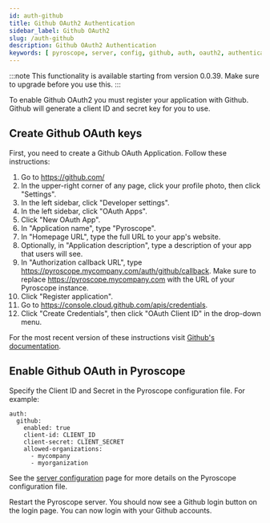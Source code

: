 ```yaml
---
id: auth-github
title: Github OAuth2 Authentication
sidebar_label: Github OAuth2
slug: /auth-github
description: Github OAuth2 Authentication
keywords: [ pyroscope, server, config, github, auth, oauth2, authentication ]
---
```


:::note
This functionality is available starting from version 0.0.39. Make sure to upgrade before you use this.
:::

To enable Github OAuth2 you must register your application with Github. Github will generate a client ID and secret key for you to use.

## Create Github OAuth keys

First, you need to create a Github OAuth Application. Follow these instructions:


1. Go to https://github.com/
1. In the upper-right corner of any page, click your profile photo, then click "Settings".
1. In the left sidebar, click "Developer settings".
1. In the left sidebar, click "OAuth Apps".
1. Click "New OAuth App".
1. In "Application name", type "Pyroscope".
1. In "Homepage URL", type the full URL to your app's website.
1. Optionally, in "Application description", type a description of your app that users will see.
1. In "Authorization callback URL", type https://pyroscope.mycompany.com/auth/github/callback. Make sure to replace https://pyroscope.mycompany.com with the URL of your Pyroscope instance.
1. Click "Register application".
1. Go to https://console.cloud.github.com/apis/credentials.
1. Click "Create Credentials", then click "OAuth Client ID" in the drop-down menu.

For the most recent version of these instructions visit [Github's documentation](https://docs.github.com/en/developers/apps/building-oauth-apps/creating-an-oauth-app).


## Enable Github OAuth in Pyroscope

Specify the Client ID and Secret in the Pyroscope configuration file. For example:

```
auth:
  github:
    enabled: true
    client-id: CLIENT_ID
    client-secret: CLIENT_SECRET
    allowed-organizations:
      - mycompany
      - myorganization
```

See the [server configuration](server-configuration) page for more details on the Pyroscope configuration file.

Restart the Pyroscope server. You should now see a Github login button on the login page. You can now login with your Github accounts.
